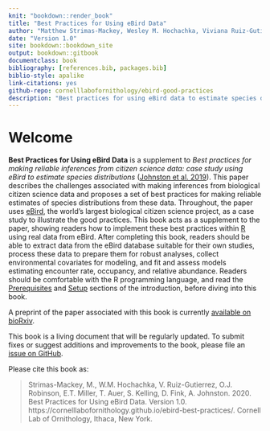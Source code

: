 ```yaml
--- 
knit: "bookdown::render_book"
title: "Best Practices for Using eBird Data"
author: "Matthew Strimas-Mackey, Wesley M. Hochachka, Viviana Ruiz-Gutierrez, Orin J. Robinson, Eliot T. Miller, Tom Auer, Steve Kelling, Daniel Fink, Alison Johnston"
date: "Version 1.0"
site: bookdown::bookdown_site
output: bookdown::gitbook
documentclass: book
bibliography: [references.bib, packages.bib]
biblio-style: apalike
link-citations: yes
github-repo: cornelllabofornithology/ebird-good-practices
description: "Best practices for using eBird data to estimate species distributions"
---
```


# Welcome {-}


**Best Practices for Using eBird Data** is a supplement to *Best practices for making reliable inferences from citizen science data: case study using eBird to estimate species distributions* ([Johnston et al. 2019](https://www.biorxiv.org/content/10.1101/574392v1)). This paper describes the challenges associated with making inferences from biological citizen science data and proposes a set of best practices for making reliable estimates of species distributions from these data. Throughout, the paper uses [eBird](https://ebird.org/), the world's largest biological citizen science project, as a case study to illustrate the good practices. This book acts as a supplement to the paper, showing readers how to implement these best practices within [R](https://www.r-project.org/) using real data from eBird. After completing this book, readers should be able to extract data from the eBird database suitable for their own studies, process these data to prepare them for robust analyses, collect environmental covariates for modeling, and fit and assess models estimating encounter rate, occupancy, and relative abundance. Readers should be comfortable with the R programming language, and read the [Prerequisites](#intro-pre) and [Setup](#intro-setup) sections of the introduction, before diving into this book.

A preprint of the paper associated with this book is currently [available on bioRxiv](https://www.biorxiv.org/content/10.1101/574392v2).

This book is a living document that will be regularly updated. To submit fixes or suggest additions and improvements to the book, please file an [issue on GitHub](https://github.com/cornelllabofornithology/ebird-best-practices/issues).

Please cite this book as:

> Strimas-Mackey, M., W.M. Hochachka, V. Ruiz-Gutierrez, O.J. Robinson, E.T. Miller, T. Auer, S. Kelling, D. Fink, A. Johnston. 2020. Best Practices for Using eBird Data. Version 1.0. https://cornelllabofornithology.github.io/ebird-best-practices/. Cornell Lab of Ornithology, Ithaca, New York.